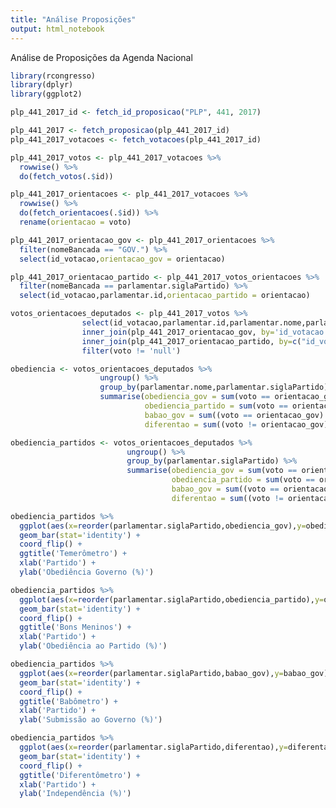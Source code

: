```yaml
---
title: "Análise Proposições"
output: html_notebook
---
```


Análise de Proposições da Agenda Nacional

```r
library(rcongresso)
library(dplyr)
library(ggplot2)
```

```r
plp_441_2017_id <- fetch_id_proposicao("PLP", 441, 2017)

plp_441_2017 <- fetch_proposicao(plp_441_2017_id)
plp_441_2017_votacoes <- fetch_votacoes(plp_441_2017_id)

plp_441_2017_votos <- plp_441_2017_votacoes %>%
  rowwise() %>%
  do(fetch_votos(.$id))

plp_441_2017_orientacoes <- plp_441_2017_votacoes %>%
  rowwise() %>%
  do(fetch_orientacoes(.$id)) %>%
  rename(orientacao = voto) 
```

```r
plp_441_2017_orientacao_gov <- plp_441_2017_orientacoes %>%
  filter(nomeBancada == "GOV.") %>%
  select(id_votacao,orientacao_gov = orientacao)

plp_441_2017_orientacao_partido <- plp_441_2017_votos_orientacoes %>%
  filter(nomeBancada == parlamentar.siglaPartido) %>%
  select(id_votacao,parlamentar.id,orientacao_partido = orientacao)

votos_orientacoes_deputados <- plp_441_2017_votos %>%
                select(id_votacao,parlamentar.id,parlamentar.nome,parlamentar.siglaPartido,voto) %>%
                inner_join(plp_441_2017_orientacao_gov, by='id_votacao') %>%
                inner_join(plp_441_2017_orientacao_partido, by=c("id_votacao", "parlamentar.id")) %>%
                filter(voto != 'null')
```

```r
obediencia <- votos_orientacoes_deputados %>%
                    ungroup() %>%
                    group_by(parlamentar.nome,parlamentar.siglaPartido) %>%
                    summarise(obediencia_gov = sum(voto == orientacao_gov)/n(),
                              obediencia_partido = sum(voto == orientacao_partido)/n(),
                              babao_gov = sum((voto == orientacao_gov) & (voto != orientacao_partido))/n(),
                              diferentao = sum((voto != orientacao_gov) & (voto != orientacao_partido))/n())

obediencia_partidos <- votos_orientacoes_deputados %>%
                          ungroup() %>%
                          group_by(parlamentar.siglaPartido) %>%
                          summarise(obediencia_gov = sum(voto == orientacao_gov)/n(),
                                    obediencia_partido = sum(voto == orientacao_partido)/n(),
                                    babao_gov = sum((voto == orientacao_gov) & (voto != orientacao_partido))/n(),
                                    diferentao = sum((voto != orientacao_gov) & (voto != orientacao_partido))/n())
```

```r
obediencia_partidos %>%
  ggplot(aes(x=reorder(parlamentar.siglaPartido,obediencia_gov),y=obediencia_gov)) +
  geom_bar(stat='identity') +
  coord_flip() +
  ggtitle('Temerômetro') +
  xlab('Partido') +
  ylab('Obediência Governo (%)')
```

```r
obediencia_partidos %>%
  ggplot(aes(x=reorder(parlamentar.siglaPartido,obediencia_partido),y=obediencia_partido)) +
  geom_bar(stat='identity') +
  coord_flip() +
  ggtitle('Bons Meninos') +
  xlab('Partido') +
  ylab('Obediência ao Partido (%)')
```

```r
obediencia_partidos %>%
  ggplot(aes(x=reorder(parlamentar.siglaPartido,babao_gov),y=babao_gov)) +
  geom_bar(stat='identity') +
  coord_flip() +
  ggtitle('Babômetro') +
  xlab('Partido') +
  ylab('Submissão ao Governo (%)')
```

```r
obediencia_partidos %>%
  ggplot(aes(x=reorder(parlamentar.siglaPartido,diferentao),y=diferentao)) +
  geom_bar(stat='identity') +
  coord_flip() +
  ggtitle('Diferentômetro') +
  xlab('Partido') +
  ylab('Independência (%)')
```

```r

```